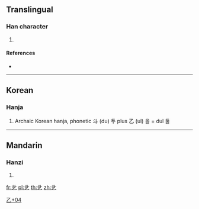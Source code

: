 ==Translingual==

===Han character===
{{Han char|rn=5|rad=乙|as=04|sn=5|four=|canj=YJN|ids=⿱斗乙}}

# {{defn|Han|sort=乙04}}

====References====
* {{Han ref|kx=0084.101|hdz=10053.011|uh=4E67|ud=20071}}

----

==Korean==

===Hanja===
{{ko-hanja|hangeul=둘|rv=dul|mr=tul|y=twul}}

# Archaic Korean hanja, phonetic 斗 (du) 두 plus 乙 (ul) 을 = dul 둘

[[Category:Korean-only CJKV Characters|乙+04]]

----

==Mandarin==

===Hanzi===
{{cmn-hanzi|pin=[[dou]]|wg=tou}}

# {{defn|lang=cmn|sort=乙04}}

[[fr:乧]]
[[pl:乧]]
[[th:乧]]
[[zh:乧]]